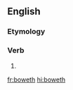 ==English==

===Etymology===
{{suffix|bow|eth|lang=en}}

===Verb===
{{head|en|verb form}}

# {{en-archaic third-person singular of|bow}}

[[fr:boweth]]
[[hi:boweth]]